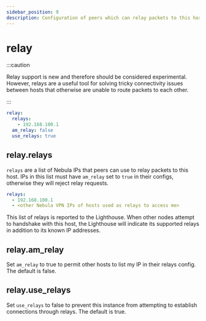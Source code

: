 ```yaml
---
sidebar_position: 9
description: Configuration of peers which can relay packets to this host
---
```


# relay

:::caution

Relay support is new and therefore should be considered experimental. However, relays are a useful tool for solving
tricky connectivity issues between hosts that otherwise are unable to route packets to each other.

:::

```yml
relay:
  relays:
    - 192.168.100.1
  am_relay: false
  use_relays: true
```

## relay.relays

`relays` are a list of Nebula IPs that peers can use to relay packets to this host. IPs in this list must have
`am_relay` set to `true` in their configs, otherwise they will reject relay requests.

```yml
relays:
  - 192.168.100.1
  - <other Nebula VPN IPs of hosts used as relays to access me>
```

This list of relays is reported to the Lighthouse. When other nodes attempt to handshake with this host, the Lighthouse
will indicate its supported relays in addition to its known IP addresses.

## relay.am_relay

Set `am_relay` to true to permit other hosts to list my IP in their relays config. The default is false.

## relay.use_relays

Set `use_relays` to false to prevent this instance from attempting to establish connections through relays. The default
is true.

